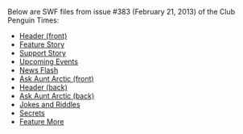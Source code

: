 Below are SWF files from issue #383 (February 21, 2013) of the Club Penguin Times:

*[[Media:News383HeaderFront.swf|Header (front)]]
*[[Media:News383FeatureStory.swf|Feature Story]]
*[[Media:News383SupportStory.swf|Support Story]]
*[[Media:News383UpcomingEvents.swf|Upcoming Events]]
*[[Media:News383NewsFlash.swf|News Flash]]
*[[Media:News383AskAuntArcticFront.swf|Ask Aunt Arctic (front)]]
*[[Media:News383HeaderBack.swf|Header (back)]]
*[[Media:News383AskAuntArcticBack.swf|Ask Aunt Arctic (back)]]
*[[Media:News383JokesAndRiddles.swf|Jokes and Riddles]]
*[[Media:News383Secrets.swf|Secrets]]
*[[Media:News383FeatureMore.swf|Feature More]]